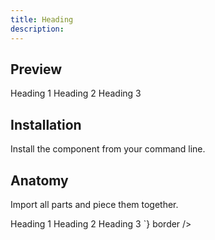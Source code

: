```yaml
---
title: Heading
description: 
---
```

## Preview

<Preview>
  <Flex
    css={{
      flexDirection: "column",
      alignItems: "center",
      gap: "$3",
    }}
  >
  <Heading>Heading 1</Heading>
  <Heading size="2">Heading 2</Heading>
  <Heading size="3">Heading 3</Heading>
  </Flex>
</Preview>

## Installation

Install the component from your command line.

<LiveProvider>
    <LiveEditor code={`npm install @raystack/apsara`} border/>
</LiveProvider>


## Anatomy
Import all parts and piece them together.

<LiveProvider>
    <LiveEditor code={`

<Heading>Heading 1</Heading>
<Heading size="2">Heading 2</Heading>
<Heading size="3">Heading 3</Heading>
`} border />
</LiveProvider>
